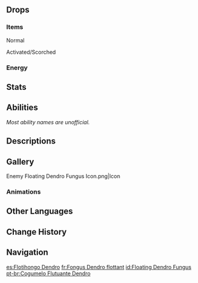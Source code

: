 {{CustomTabs
|tab1 = Overview
|tab2 = Fabulous Fungus Frenzy
|tab3 = Fungus Mechanicus
|tab4 = Lil' Fungi's Fun-Tastic Fiesta
}}
{{Enemy Infobox
|image    = Enemy Floating Dendro Fungus.png
|dmgtype  = Dendro
|weakpoint = no
|family   = Mystical Beasts
|group    = Fungi
|type     = Common Enemies
}}
{{Enemy Intro|name='''Floating Dendro Fungi'''}}

==Drops==
===Items===
;Normal
{{Drops Table|type=Fungi (Small)}}

;Activated/Scorched
{{Drops Table|type=Fungi (Small, Activated)|notice=0}}

===Energy===
{{Energy Drops
|hp1   = 0
|p1    = 1
}}

==Stats==
{{Enemy Stats
|dendro_res  = 25%

|hp_ratio     = 1
|hp_type      = 2
|atk_ratio    = 1.8
|atk_type     = 2
}}

==Abilities==
''Most ability names are unofficial.''
{{Enemy Attacks
|name_1      = State Shift
|desc_1      = When hit by {{Electro}} or {{Pyro}} attacks, the Floating Dendro Fungus will enter an Activated or Scorched state respectively, gaining enhanced attacks. A Floating Dendro Fungus can only undergo state shift once.
* If the Floating Dendro Fungus is defeated while Activated or Scorched, it may drop {{Item|Inactivated Fungal Nucleus}}, {{Item|Dormant Fungal Nucleus}}, and {{Item|Robust Fungal Nucleus}}, while the drop rates for {{Item|Fungal Spores}}, {{Item|Luminescent Pollen}}, and {{Item|Crystalline Cyst Dust}} will greatly reduce.

|name_2      = Orb Throw
|desc_2      = Throws an orb of Dendro energy at the player, dealing '''60% ATK''' as {{Color|Dendro DMG}}.
* '''Activated:''' Throws 3 orbs in a row.
* '''Scorched:''' DMG increased to '''100% ATK'''.
|file_2      = Floating Dendro Fungus Orb Throw
|caption_2   = Normal
|file_2_2    = Floating Dendro Fungus Orb Throw 2
|caption_2_2 = Activated
|file_2_3    = Floating Dendro Fungus Orb Throw 3
|caption_2_3 = Scorched

|name_3      = Bump
|desc_3      = Bumps into the player, dealing '''30% ATK''' as {{Color|Physical DMG}}.
* '''Scorched:''' DMG increased to '''60% ATK''', knockback increased.
}}

==Descriptions==
{{Description|A spore organism of some intelligence. It possesses extreme adaptability.<br>A researcher once said that these are some species of [[Dendro Specter]]. After this view was criticized, he changed his tack, claiming that this was just a literary turn of phrase.|[[Archive]]}}

==Gallery==
<gallery>
Enemy Floating Dendro Fungus Icon.png|Icon
</gallery>

===Animations===
{{Preview
|file1    = Floating Dendro Fungus Absorb
|caption1 = Absorbing
|file2    = Floating Dendro Fungus Dance
|caption2 = Dancing
}}

==Other Languages==
{{Other Languages
|en      = Floating Dendro Fungus
|zhs     = 浮游草蕈兽
|zhs_rm  = Fúyóu Cǎo Xùnshòu
|zht     = 浮游草蕈獸
|zht_rm  = Fúyóu Cǎo Xùnshòu
|zh_tl   = Floating {{Lex|Dendro|zh}} Fungus Beast
|ja      = プカプカ草キノコン
|ja_rm   = Puka-Puka Kusa Kinokon{{Assumed}}
|ja_tl   = Floaty Dendro Mushroom
|ko      = 둥실 풀 버섯몬
|ko_rm   = Dungsil Pul Beoseotmon
|ko_tl   = Buoyant Grass Mushroom Monster
|es      = Flotihongo Dendro
|es_tl   = Dendro Floaty-shroom
|fr      = Fongus Dendro flottant
|fr_tl   = Floating Dendro Fungus
|ru      = Парящий Дендро плесенник
|ru_tl   = Floating Dendro {{Lex|Fungus|ru}}
|th      = Floating Dendro Fungus
|vi      = Nấm Quỷ Phù Du - Thảo
|vi_tl   = Floating Demon Fungus - {{Lex|Dendro|vi}}
|de      = Schwebende Dendro-Pilzbestie
|de_tl   = Floating Dendro {{Lex|Fungus|de}}
|id      = Floating Dendro Fungus
|pt      = Cogumelo Flutuante Dendro
|pt_tl   = 
|tr      = Uçan Doğa Mantarı
|tr_tl   = Flying {{Lex|Dendro|tr}} Mushroom
|it      = Miconoide fluttuante di Dendro
|it_tl   = 
}}

==Change History==
{{Change History|3.0}}

==Navigation==
{{Enemy Navbox|Common}}

[[es:Flotihongo Dendro]]
[[fr:Fongus Dendro flottant]]
[[id:Floating Dendro Fungus]]
[[pt-br:Cogumelo Flutuante Dendro]]